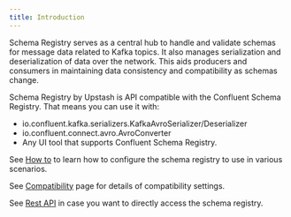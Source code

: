 ```yaml
---
title: Introduction
---
```


Schema Registry serves as a central hub to handle and validate schemas for message data related to Kafka topics. 
It also manages serialization and deserialization of data over the network. 
This aids producers and consumers in maintaining data consistency and compatibility as schemas change. 

Schema Registry by Upstash is API compatible with the Confluent Schema Registry. That means you can use 
it with:
- io.confluent.kafka.serializers.KafkaAvroSerializer/Deserializer
- io.confluent.connect.avro.AvroConverter
- Any UI tool that supports Confluent Schema Registry.

See [How to](./schemahowto) to learn how to configure the schema registry to use in various scenarios.

See [Compatibility](./schemacompatibility) page for details of compatibility settings.

See [Rest API](./schemarest) in case you want to directly access the schema registry. 